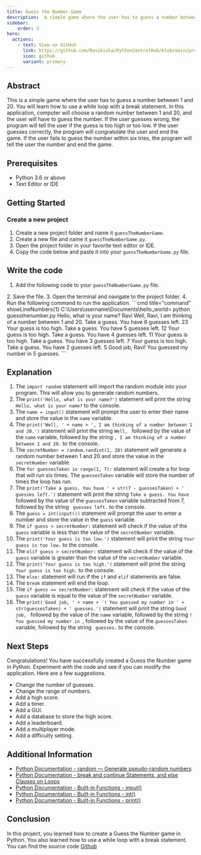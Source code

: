 ```yaml
---
title: Guess the Number Game
description:  A simple game where the user has to guess a number between 1 and 20. This is a good example of using a while loop with a break statement.
sidebar: 
    order: 3
hero:
  actions:
    - text: View on GitHub
      link: https://github.com/Ravikisha/PythonCentralHub/blob/main/projects/beginners/guessthenumber.py
      icon: github
      variant: primary
---
```


## Abstract
This is a simple game where the user has to guess a number between 1 and 20. You will learn how to use a while loop with a break statement. In this application, computer will choose a random number between 1 and 20, and the user will have to guess the number. If the user guesses wrong, the program will tell the user if the guess is too high or too low. If the user guesses correctly, the program will congratulate the user and end the game. If the user fails to guess the number within six tries, the program will tell the user the number and end the game.

## Prerequisites
- Python 3.6 or above
- Text Editor or IDE

## Getting Started
### Create a new project
1. Create a new project folder and name it `guessTheNumberGame`.
2. Create a new file and name it `guessTheNumberGame.py`.
3. Open the project folder in your favorite text editor or IDE.
4. Copy the code below and paste it into your `guessTheNumberGame.py` file.

## Write the code
1. Add the following code to your `guessTheNumberGame.py` file.
<FileCode file="projects/beginners/guessthenumber.py" lang="python" title="Guess The Number" />
2. Save the file.
3. Open the terminal and navigate to the project folder.
4. Run the following command to run the application.
```cmd title="command" showLineNumbers{1}
C:\Users\username\Documents\hello_world> python guessthenumber.py
Hello, what is your name?
Ravi
Well, Ravi, I am thinking of a number between 1 and 20.
Take a guess. You have 6 guesses left.
23
Your guess is too high.
Take a guess. You have 5 guesses left.
12
Your guess is too high.
Take a guess. You have 4 guesses left.
11
Your guess is too high.
Take a guess. You have 3 guesses left.
7
Your guess is too high.
Take a guess. You have 2 guesses left.
5
Good job, Ravi! You guessed my number in 5 guesses.
```

## Explanation
1. The `import random` statement will import the random module into your program. This will allow you to generate random numbers.
2. The `print('Hello, what is your name?')` statement will print the string `Hello, what is your name?` to the console.
3. The `name = input()` statement will prompt the user to enter their name and store the value in the `name` variable.
4. The `print('Well, ' + name + ', I am thinking of a number between 1 and 20.')` statement will print the string `Well, ` followed by the value of the `name` variable, followed by the string `, I am thinking of a number between 1 and 20.` to the console.
5. The `secretNumber = random.randint(1, 20)` statement will generate a random number between 1 and 20 and store the value in the `secretNumber` variable.
6. The `for guessesTaken in range(1, 7):` statement will create a for loop that will run six times. The `guessesTaken` variable will store the number of times the loop has run.
7. The `print('Take a guess. You have ' + str(7 - guessesTaken) + ' guesses left.')` statement will print the string `Take a guess. You have ` followed by the value of the `guessesTaken` variable subtracted from 7, followed by the string ` guesses left.` to the console.
8. The `guess = int(input())` statement will prompt the user to enter a number and store the value in the `guess` variable.
9. The `if guess < secretNumber:` statement will check if the value of the `guess` variable is less than the value of the `secretNumber` variable.
10. The `print('Your guess is too low.')` statement will print the string `Your guess is too low.` to the console.
11. The `elif guess > secretNumber:` statement will check if the value of the `guess` variable is greater than the value of the `secretNumber` variable.
12. The `print('Your guess is too high.')` statement will print the string `Your guess is too high.` to the console.
13. The `else:` statement will run if the `if` and `elif` statements are false.
14. The `break` statement will end the loop.
15. The `if guess == secretNumber:` statement will check if the value of the `guess` variable is equal to the value of the `secretNumber` variable.
16. The `print('Good job, ' + name + '! You guessed my number in ' + str(guessesTaken) + ' guesses.')` statement will print the string `Good job, ` followed by the value of the `name` variable, followed by the string `! You guessed my number in `, followed by the value of the `guessesTaken` variable, followed by the string ` guesses.` to the console.

## Next Steps
Congratulations! You have successfully created a Guess the Number game in Python. Experiment with the code and see if you can modify the application. Here are a few suggestions.
- Change the number of guesses.
- Change the range of numbers.
- Add a high score.
- Add a timer.
- Add a GUI.
- Add a database to store the high score.
- Add a leaderboard.
- Add a multiplayer mode.
- Add a difficulty setting.

## Additional Information
- [Python Documentation - random — Generate pseudo-random numbers](https://docs.python.org/3/library/random.html)
- [Python Documentation - break and continue Statements, and else Clauses on Loops](https://docs.python.org/3/tutorial/controlflow.html#break-and-continue-statements-and-else-clauses-on-loops)
- [Python Documentation - Built-in Functions - input()](https://docs.python.org/3/library/functions.html#input)
- [Python Documentation - Built-in Functions - int()](https://docs.python.org/3/library/functions.html#int)
- [Python Documentation - Built-in Functions - print()](https://docs.python.org/3/library/functions.html#print)

## Conclusion
In this project, you learned how to create a Guess the Number game in Python. You also learned how to use a while loop with a break statement. You can find the source code [Github](https://github.com/Ravikisha/PythonCentralHub/blob/main/projects/beginners/guessthenumber.py)